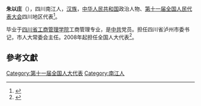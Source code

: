'''朱以庄'''（{{bd|1955年||}}），四川南江人，[[汉族|汉族]]，[[中华人民共和国|中华人民共和国]]政治人物、[[第十一届全国人民代表大会|第十一届全国人民代表大会]]四川地区代表<ref>{{cite web|author=新华网|title=第十一届全国人大代表|url=http://news.xinhuanet.com/ziliao/2008-03/03/content_7708230.htm?node=36628|publisher=新华网|accessdate=2014-01-07|archive-date=2014-01-10|archive-url=https://web.archive.org/web/20140110211415/http://news.xinhuanet.com/ziliao/2008-03/03/content_7708230.htm?node=36628|dead-url=no}}</ref>。

毕业于[[四川省工商管理学院|四川省工商管理学院]]工商管理专业，是[[中共|中共]]党员。担任四川省泸州市委书记，市人大常委会主任。2008年起担任全国人大代表<ref>{{cite news|title=全国人大代表信息-朱以庄|url= http://210.82.31.1:8084/delegate/viewDelegate.action?dbid=112147|accessdate=2013-04-05|newspaper=全国人大网|archive-url=https://web.archive.org/web/20140522092348/http://www.npc.gov.cn/delegate/viewDelegate.action?dbid=112147|archive-date=2014-05-22|dead-url=yes}}</ref>。

==參考文獻==
{{reflist}}
[[Category:第十一届全国人大代表|Category:第十一届全国人大代表]]
[[Category:南江人|Category:南江人]]
